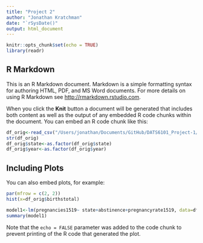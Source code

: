 ```yaml
---
title: "Project 2"
author: "Jonathan Kratchman"
date: "`rSysDate()"
output: html_document
---
```


```r
knitr::opts_chunk$set(echo = TRUE)
library(readr)
```

## R Markdown

This is an R Markdown document. Markdown is a simple formatting syntax for authoring HTML, PDF, and MS Word documents. For more details on using R Markdown see <http://rmarkdown.rstudio.com>.

When you click the **Knit** button a document will be generated that includes both content as well as the output of any embedded R code chunks within the document. You can embed an R code chunk like this:

```r
df_orig<-read_csv("/Users/jonathan/Documents/GitHub/DATS6101_Project-1/Tables/project2_data.csv")
str(df_orig)
df_orig$state<-as.factor(df_orig$state)
df_orig$year<-as.factor(df_orig$year)
```

## Including Plots

You can also embed plots, for example:

```r
par(mfrow = c(2, 2))
hist(x=df_orig$birthstotal)
```

```r
model1<-lm(pregnancies1519~ state+abstinence+pregnancyrate1519, data=df_orig)
summary(model1)
```

Note that the `echo = FALSE` parameter was added to the code chunk to prevent printing of the R code that generated the plot.

